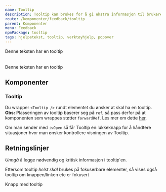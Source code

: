```yaml
---
name: Tooltip
description: Tooltip kan brukes for å gi ekstra informasjon til brukeren ved hover eller fokus.
route: /komponenter/feedback/tooltip
parent: Komponenter
menu: Feedback
npmPackage: tooltip
tags: hjelpetekst, tooltip, verktøyhjelp, popover
---
```



<PageHeader />

<Playground>
  <Tooltip content="Her er tooltipen" placement="top">
    <span>Denne teksten har en tooltip</span>
  </Tooltip>
  <br />
  <br />
  <br />
  <Tooltip content="Her er tooltipen" placement="bottom-right" isOpen>
    <span>Denne teksten har en tooltip</span>
  </Tooltip>
</Playground>

## Komponenter

### Tooltip

<ImportStatement imports="Tooltip" />
<Props of={Tooltip} />

Du wrapper `<Tooltip />` rundt elementet du ønsker at skal ha en tooltip.
**Obs:** Plasseringen av tooltip baserer seg på `ref`,
så pass derfor på at komponenten som wrappes støtter `forwardRef`. Les mer om dette [her](https://reactjs.org/docs/forwarding-refs.html).

Om man sender med `isOpen` så får Tooltip en lukkeknapp for å håndtere situasjoner hvor man ønsker kontrollere visningen av Tooltip.

## Retningslinjer

_Unngå_ å legge nødvendig og kritisk informasjon i tooltip'en.

Ettersom tooltip _helst skal_ brukes på fokuserbare elementer, så vises også tooltip om knappen/linken etc er fokusert

<Playground>
  <Tooltip content="Tooltip til knappen" placement="top">
    <PrimaryButton>Knapp med tooltip</PrimaryButton>
  </Tooltip>
</Playground>
